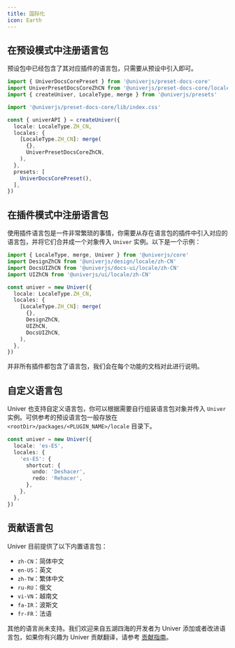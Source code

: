 ```yaml
---
title: 国际化
icon: Earth
---
```


## 在预设模式中注册语言包

预设包中已经包含了其对应插件的语言包，只需要从预设中引入即可。

```typescript
import { UniverDocsCorePreset } from '@univerjs/preset-docs-core'
import UniverPresetDocsCoreZhCN from '@univerjs/preset-docs-core/locales/zh-CN'
import { createUniver, LocaleType, merge } from '@univerjs/presets'

import '@univerjs/preset-docs-core/lib/index.css'

const { univerAPI } = createUniver({
  locale: LocaleType.ZH_CN,
  locales: {
    [LocaleType.ZH_CN]: merge(
      {},
      UniverPresetDocsCoreZhCN,
    ),
  },
  presets: [
    UniverDocsCorePreset(),
  ],
})
```

## 在插件模式中注册语言包

使用插件语言包是一件非常繁琐的事情，你需要从存在语言包的插件中引入对应的语言包，并将它们合并成一个对象传入 `Univer` 实例。以下是一个示例：

```typescript
import { LocaleType, merge, Univer } from '@univerjs/core'
import DesignZhCN from '@univerjs/design/locale/zh-CN'
import DocsUIZhCN from '@univerjs/docs-ui/locale/zh-CN'
import UIZhCN from '@univerjs/ui/locale/zh-CN'

const univer = new Univer({
  locale: LocaleType.ZH_CN,
  locales: {
    [LocaleType.ZH_CN]: merge(
      {},
      DesignZhCN,
      UIZhCN,
      DocsUIZhCN,
    ),
  },
})
```

<Callout type="warning" title="注意事项">
  并非所有插件都包含了语言包，我们会在每个功能的文档对此进行说明。
</Callout>

## 自定义语言包

Univer 也支持自定义语言包，你可以根据需要自行组装语言包对象并传入 `Univer` 实例。可供参考的预设语言包一般存放在 `<rootDir>/packages/<PLUGIN_NAME>/locale` 目录下。

```typescript
const univer = new Univer({
  locale: 'es-ES',
  locales: {
    'es-ES': {
      shortcut: {
        undo: 'Deshacer',
        redo: 'Rehacer',
      },
    },
  },
})
```

## 贡献语言包

Univer 目前提供了以下内置语言包：

- `zh-CN`：简体中文
- `en-US`：英文
- `zh-TW`：繁体中文
- `ru-RU`：俄文
- `vi-VN`：越南文
- `fa-IR`：波斯文
- `fr-FR`：法语

其他的语言尚未支持。我们欢迎来自五湖四海的开发者为 Univer 添加或者改进语言包，如果你有兴趣为 Univer 贡献翻译，请参考 [贡献指南](/introduction/contributing)。
